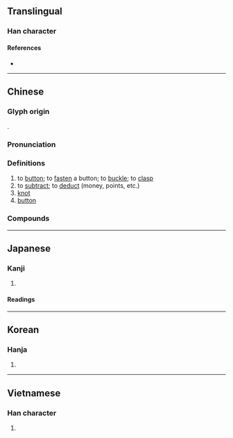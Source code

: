{{also|釦}}
{{character info}}
==Translingual==

===Han character===
{{Han char|rn=64|rad=手|as=03|sn=6|four=56000|canj=QR|ids=⿰扌口}}

====References====
* {{Han ref|kx=0418.070|dkj=11807|dj=0765.020|hdz=31829.130|uh=6263|ud=25187|bh=A6A9|bd=42665}}

----

==Chinese==
{{zh-forms}}

===Glyph origin===
{{Han etym}}
{{Han compound|手|口|c1=s|c2=p|ls=psc}}.

===Pronunciation===
{{zh-pron
|m=kòu,er=y
|m_note=kòur - (1) "knot"<nowiki>;</nowiki> (2) "button (knob or small disc serving as a fastener)"
|c=kau3
|h=pfs=khieu
|md=
|mn=qz,twvt:khiò/xm,zz:khò͘/khàu/tw:khau
|mn_note=khiò/khò͘ - literary; khàu - vernacular; khau - 摳 is used in the Mainland
|mn-t=kao3/ka3
|mn-t_note=kao3 - literary; ka3 - vernacular
|w=
|mc=y
|oc=y
|ma=y
|cat=v,n
}}

===Definitions===
{{zh-hanzi}}

# to [[button]]; to [[fasten]] a button; to [[buckle]]; to [[clasp]]
# to [[subtract]]; to [[deduct]] (money, points, etc.)
# [[knot]]
# [[button]] {{gl|knob or small disc serving as a fastener}}
#: {{zh-alt-inline|*釦}}
#: {{zh-x|紐扣|button}}

===Compounds===
{{zh-der|扣兒|扣分|扣子|扣押|扣球|扣留|扣籃|扣練齒輪|扣繳|扣針|扣除|入扣|七除八扣|倒扣針兒|對扣|剋扣|吊扣|弔扣|一折八扣|假扣押|伏地扣子|三環五扣|七折八扣|子母扣兒|不折不扣|回扣|倒扣|拴扣兒|扣日子|扣門|扣繳率|扣人心弦|摁扣兒|扣槃捫燭|活扣兒|扣抵|扣剋|排扣|抵扣|扣緊|扣襻兒|扣馬|書扣子|打折扣|扣問|拘扣|折扣|扣子繩|扣擊|扣舷|扣除額|扣戥頭|扣黑鍋|扣掉|攀轅扣馬|扣考|留扣子|機扣|扣邊|甯戚扣角|環環相扣|扣帽子|扣身衫子|扣環兒|查扣|扣廳|扣題|扣頭|紐扣|號天扣地|舉手扣額|解扣兒|腳扣|螺絲扣|釘扣子|袖扣|鈕扣:niǔkòu|連環扣|絲絲入扣}}

{{zh-cat|Elementary}}

----

==Japanese==

===Kanji===
{{ja-kanji|grade=|rs=手03}}

# {{rfdef|ja|sort=手03}}

====Readings====
{{ja-readings
|goon=く
|kanon=こう
|kun=たた-く, ひか-える, う-つ}}

----

==Korean==

===Hanja===
{{ko-hanja|두드리다|두드릴|구}}

# {{rfdef|ko|sort=手03}}

----

==Vietnamese==

===Han character===
{{vi-hantu|[[khấu]], [[khẩu]], [[khâu]], [[kháu]]|rs=手03}}

# {{rfdef|vi|sort=手03}}